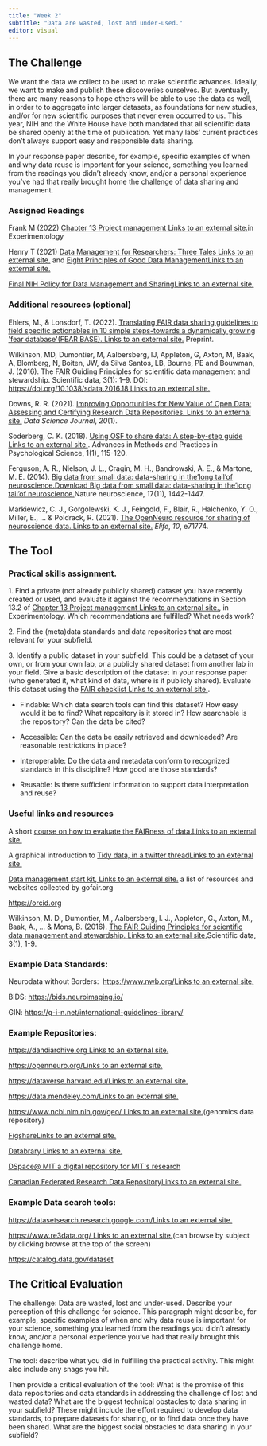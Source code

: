```yaml
---
title: "Week 2"
subtitle: "Data are wasted, lost and under-used."
editor: visual
---
```


## The Challenge

We want the data we collect to be used to make scientific advances. Ideally, we want to make and publish these discoveries ourselves. But eventually, there are many reasons to hope others will be able to use the data as well, in order to to aggregate into larger datasets, as foundations for new studies, and/or for new scientific purposes that never even occurred to us. This year, NIH and the White House have both mandated that all scientific data be shared openly at the time of publication. Yet many labs' current practices don't always support easy and responsible data sharing. 

In your response paper describe, for example, specific examples of when and why data reuse is important for your science, something you learned from the readings you didn't already know, and/or a personal experience you've had that really brought home the challenge of data sharing and management.

### Assigned Readings

Frank M (2022) [Chapter 13 Project management Links to an external site.](https://experimentology.io/13-management)in Experimentology

Henry T (2021) [Data Management for Researchers: Three Tales Links to an external site.](https://www.teaguehenry.com/strings-not-factors/2021/1/24/data-management-for-researchers-three-terrifying-tales) and [Eight Principles of Good Data ManagementLinks to an external site.](https://www.teaguehenry.com/strings-not-factors/2021/2/21/eight-principles-of-good-data-management)

[Final NIH Policy for Data Management and SharingLinks to an external site.](https://grants.nih.gov/grants/guide/notice-files/NOT-OD-21-013.html) 

### Additional resources (optional)

Ehlers, M., & Lonsdorf, T. (2022). [Translating FAIR data sharing guidelines to field specific actionables in 10 simple steps-towards a dynamically growing \'fear database\'(FEAR BASE). Links to an external site.](https://psyarxiv.com/8crk3/) Preprint.

Wilkinson, MD, Dumontier, M, Aalbersberg, IJ, Appleton, G, Axton, M, Baak, A, Blomberg, N, Boiten, JW, da Silva Santos, LB, Bourne, PE and Bouwman, J. (2016). The FAIR Guiding Principles for scientific data management and stewardship. Scientific data, 3(1): 1--9. DOI: [https://doi.org/10.1038/sdata.2016.18 Links to an external site.](https://doi.org/10.1038/sdata.2016.18)

Downs, R. R. (2021). [Improving Opportunities for New Value of Open Data: Assessing and Certifying Research Data Repositories. Links to an external site.](https://datascience.codata.org/article/10.5334/dsj-2021-001/) *Data Science Journal*, *20*(1).

Soderberg, C. K. (2018). [Using OSF to share data: A step-by-step guide Links to an external site.](https://journals.sagepub.com/doi/10.1177/2515245918757689). Advances in Methods and Practices in Psychological Science, 1(1), 115-120.

Ferguson, A. R., Nielson, J. L., Cragin, M. H., Bandrowski, A. E., & Martone, M. E. (2014). [Big data from small data: data-sharing in the'long tail'of neuroscience. ](https://canvas.mit.edu/courses/16735/files/2628361?wrap=1 "Ferguson_etal_2014.pdf")[ Download Big data from small data: data-sharing in the'long tail'of neuroscience.](https://canvas.mit.edu/courses/16735/files/2628361/download?download_frd=1)Nature neuroscience, 17(11), 1442-1447.

Markiewicz, C. J., Gorgolewski, K. J., Feingold, F., Blair, R., Halchenko, Y. O., Miller, E., \... & Poldrack, R. (2021). [The OpenNeuro resource for sharing of neuroscience data. Links to an external site.](https://elifesciences.org/articles/71774) *Elife*, *10*, e71774.

## The Tool

### Practical skills assignment.

1\. Find a private (not already publicly shared) dataset you have recently created or used, and evaluate it against the recommendations in Section 13.2 of [Chapter 13 Project management Links to an external site.](https://experimentology.io/13-management), in Experimentology. Which recommendations are fulfilled? What needs work?

2\. Find the (meta)data standards and data repositories that are most relevant for your subfield.

3\. Identify a public dataset in your subfield. This could be a dataset of your own, or from your own lab, or a publicly shared dataset from another lab in your field. Give a basic description of the dataset in your response paper (who generated it, what kind of data, where is it publicly shared). Evaluate this dataset using the [FAIR checklist Links to an external site.](https://www.lcrdm.nl/files/lcrdm/2019-07/HOW%20FAIR%20IS%20YOUR%20DATA_flyer_2.pdf).

-   Findable: Which data search tools can find this dataset? How easy would it be to find? What repository is it stored in? How searchable is the repository? Can the data be cited?

-   Accessible: Can the data be easily retrieved and downloaded? Are reasonable restrictions in place?

-   Interoperable: Do the data and metadata conform to recognized standards in this discipline? How good are those standards?

-   Reusable: Is there sufficient information to support data interpretation and reuse? 

### Useful links and resources

A short [course on how to evaluate the FAIRness of data.Links to an external site.](https://www.fosteropenscience.eu/node/2644)

A graphical introduction to [Tidy data, in a twitter threadLinks to an external site.](https://twitter.com/juliesquid/status/1315710359404113920)

[Data management start kit, Links to an external site.](https://www.go-fair.org/resources/rdm-starter-kit/) a list of resources and websites collected by gofair.org

<https://orcid.org>

Wilkinson, M. D., Dumontier, M., Aalbersberg, I. J., Appleton, G., Axton, M., Baak, A., \... & Mons, B. (2016). [The FAIR Guiding Principles for scientific data management and stewardship. Links to an external site.](https://www.nature.com/articles/sdata201618?)Scientific data, 3(1), 1-9.

### Example Data Standards:

Neurodata without Borders:  [https://www.nwb.org/Links to an external site.](https://www.nwb.org/)

BIDS: <https://bids.neuroimaging.io/>

GIN: <https://g-i-n.net/international-guidelines-library/> 

### Example Repositories:

[https://dandiarchive.org Links to an external site.](https://dandiarchive.org/) 

[https://openneuro.org/Links to an external site.](https://openneuro.org/)

[https://dataverse.harvard.edu/Links to an external site.](https://dataverse.harvard.edu/)

[https://data.mendeley.com/Links to an external site.](https://data.mendeley.com/)

[https://www.ncbi.nlm.nih.gov/geo/ Links to an external site.](https://www.ncbi.nlm.nih.gov/geo/)(genomics data repository)

[FigshareLinks to an external site.](https://figshare.com/)

[Databrary Links to an external site.](https://nyu.databrary.org/)  

[DSpace\@ MIT a digital repository for MIT\'s research](https://dspace.mit.edu/)

[Canadian Federated Research Data RepositoryLinks to an external site.](https://www.frdr-dfdr.ca/repo/)

### Example Data search tools:

[https://datasetsearch.research.google.com/Links to an external site.](https://datasetsearch.research.google.com/)

[https://www.re3data.org/ Links to an external site.](https://www.re3data.org/)(can browse by subject by clicking browse at the top of the screen)

<https://catalog.data.gov/dataset> 

## The Critical Evaluation

The challenge: Data are wasted, lost and under-used. Describe your perception of this challenge for science. This paragraph might describe, for example, specific examples of when and why data reuse is important for your science, something you learned from the readings you didn't already know, and/or a personal experience you've had that really brought this challenge home. 

The tool: describe what you did in fulfilling the practical activity. This might also include any snags you hit.

Then provide a critical evaluation of the tool: What is the promise of this data repositories and data standards in addressing the challenge of lost and wasted data? What are the biggest technical obstacles to data sharing in your subfield? These might include the effort required to develop data standards, to prepare datasets for sharing, or to find data once they have been shared. What are the biggest social obstacles to data sharing in your subfield?
